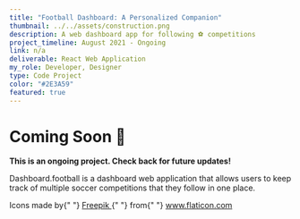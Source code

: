 ```yaml
---
title: "Football Dashboard: A Personalized Companion"
thumbnail: ../../assets/construction.png
description: A web dashboard app for following ⚽ competitions
project_timeline: August 2021 - Ongoing
link: n/a
deliverable: React Web Application
my_role: Developer, Designer
type: Code Project
color: "#2E3A59"
featured: true
---
```


# Coming Soon 🚧

**This is an ongoing project. Check back for future updates!**

Dashboard.football is a dashboard web application that allows users to keep track of multiple soccer competitions that they follow in one place.

<div>
  Icons made by{" "}
  <a href="https://www.freepik.com" title="Freepik">
    Freepik
  </a>{" "}
  from{" "}
  <a href="https://www.flaticon.com/" title="Flaticon">
    www.flaticon.com
  </a>
</div>

